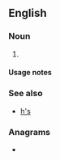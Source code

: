 {{also|hs|Hs|HS|hS|h's|ḥs}}
==English==

===Noun===
{{head|en|noun form}}

# {{plural of|H|lang=en}}

====Usage notes====
{{U:en:plurals of letters}}

===See also===
* [[h's]]

===Anagrams===
* {{anagrams|en|a=hs|S&H|SH|sh}}